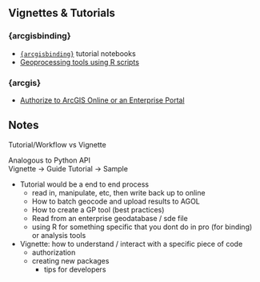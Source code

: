 ## Vignettes & Tutorials


### {arcgisbinding}

- [`{arcgisbinding}`](https://github.com/R-ArcGIS/R-Bridge-Tutorial-Notebooks/) tutorial notebooks
- [Geoprocessing tools using R scripts](https://github.com/R-ArcGIS/r-sample-tools)


### {arcgis}

- [Authorize to ArcGIS Online or an Enterprise Portal](https://r.esri.com/arcgislayers/articles/Authorization.html)








## Notes

Tutorial/Workflow vs Vignette

Analogous to Python API     
Vignette -> Guide
Tutorial -> Sample


- Tutorial would be a end to end process
  - read in, manipulate, etc, then write back up to online
  - How to batch geocode and upload results to AGOL 
  - How to create a GP tool (best practices)
  - Read from an enterprise geodatabase / sde file
  - using R for something specific that you dont do in pro (for binding) or analysis tools
- Vignette: how to understand / interact with a specific piece of code
  - authorization
  - creating new packages 
    - tips for developers 

